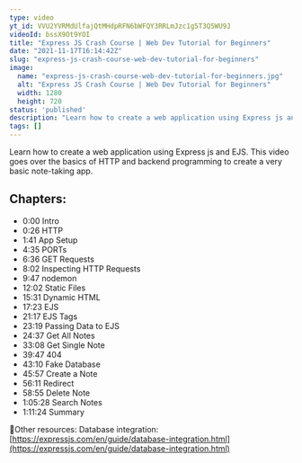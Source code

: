 ```yaml
---
type: video
yt_id: VVU2YVRMdUlfajQtMHdpRFN6bWFQY3RRLmJzc1g5T3Q5WU9J
videoId: bssX9Ot9YOI
title: "Express JS Crash Course | Web Dev Tutorial for Beginners"
date: "2021-11-17T16:14:42Z"
slug: "express-js-crash-course-web-dev-tutorial-for-beginners"
image: 
  name: "express-js-crash-course-web-dev-tutorial-for-beginners.jpg"
  alt: "Express JS Crash Course | Web Dev Tutorial for Beginners"
  width: 1280
  height: 720
status: 'published'
description: "Learn how to create a web application using Express js and EJS. This video goes over the basics of HTTP and backend programming to create a very basic note-taking app. "
tags: []
---
```


Learn how to create a web application using Express js and EJS. This video goes over the basics of HTTP and backend programming to create a very basic note-taking app. 



## Chapters:

* 0:00​ Intro
* 0:26 HTTP
* 1:41 App Setup
* 4:35 PORTs
* 6:36 GET Requests
* 8:02 Inspecting HTTP Requests
* 9:47 nodemon
* 12:02 Static Files
* 15:31 Dynamic HTML
* 17:23 EJS
* 21:17 EJS Tags
* 23:19 Passing Data to EJS
* 24:37 Get All Notes
* 33:08 Get Single Note
* 39:47 404
* 43:10 Fake Database
* 45:57 Create a Note
* 56:11 Redirect
* 58:55 Delete Note
* 1:05:28 Search Notes
* 1:11:24 Summary


🔗Other resources:
Database integration: [https://expressjs.com/en/guide/database-integration.html](https://expressjs.com/en/guide/database-integration.html)



